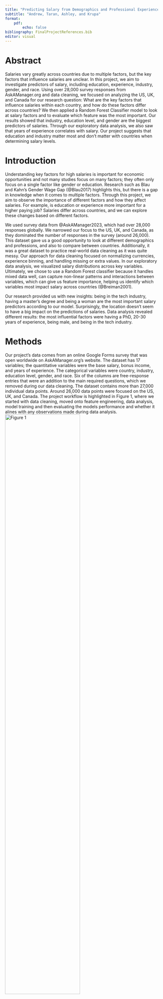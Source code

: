 ```yaml
---
title: "Predicting Salary from Demographics and Professional Experience"
subtitle: "Andrew, Taran, Ashley, and Krupa"
format: 
    pdf:
        echo: false
bibliography: FinalProjectReferences.bib
editor: visual
---
```


# Abstract

Salaries vary greatly across countries due to multiple factors, but the key factors that influence salaries are unclear. In this project, we aim to investigate predictors of salary, including education, experience, industry, gender, and race. Using over 28,000 survey responses from AskAManager.org and data cleaning, we focused on analyzing the US, UK, and Canada for our research question: What are the key factors that influence salaries within each country, and how do these factors differ across countries? We then applied a Random Forest Classifier model to look at salary factors and to evaluate which feature was the most important. Our results showed that industry, education level, and gender are the biggest predictors of salaries. Through our exploratory data analysis, we also saw that years of experience correlates with salary. Our project suggests that education and industry matter most and don't matter with countries when determining salary levels.

# Introduction

Understanding key factors for high salaries is important for economic opportunities and not many studies focus on many factors; they often only focus on a single factor like gender or education. Research such as Blau and Kahn's Gender Wage Gap (@Blau2017) highlights this, but there is a gap in knowledge when it comes to multiple factors. Through this project, we aim to observe the importance of different factors and how they affect salaries. For example, is education or experience more important for a higher paying job? Salaries differ across countries, and we can explore these changes based on different factors.

We used survey data from @AskAManager2023, which had over 28,000 responses globally. We narrowed our focus to the US, UK, and Canada, as they dominated the number of responses in the survey (around 26,000). This dataset gave us a good opportunity to look at different demographics and professions, and also to compare between countries. Additionally, it was a great dataset to practice real-world data cleaning as it was quite messy. Our approach for data cleaning focused on normalizing currencies, experience binning, and handling missing or extra values. In our exploratory data analysis, we visualized salary distributions across key variables. Ultimately, we chose to use a Random Forest classifier because it handles mixed data well, can capture non-linear patterns and interactions between variables, which can give us feature importance, helping us identify which variables most impact salary across countries (@Breiman2001).

Our research provided us with new insights: being in the tech industry, having a master's degree and being a woman are the most important salary predictors according to our model. Surprisingly, the location doesn't seem to have a big impact on the predictions of salaries. Data analysis revealed different results: the most influential factors were having a PhD, 20-30 years of experience, being male, and being in the tech industry.

# Methods

Our project's data comes from an online Google Forms survey that was open worldwide on AskAManager.org's website. The dataset has 17 variables; the quantitative variables were the base salary, bonus income, and years of experience. The categorical variables were country, industry, education level, gender, and race. Six of the columns are free-response entries that were an addition to the main required questions, which we removed during our data cleaning. The dataset contains more than 27,000 individual data points. Around 26,000 data points were focused on the US, UK, and Canada. The project workflow is highlighted in Figure 1, where we started with data cleaning, moved onto feature engineering, data analysis, model training and then evaluating the models performance and whether it alines with any observations made during data analysis. ![Figure 1](/finalProjectFiles/projectFlow.png){width=70% fig-align="center"} 
\begin{center}
[Figure 1, Project Workflow Diagram]
\end{center}

# Data Cleaning

Surveys are a great method of data collection however they often suffer from issues due to free response answers and incomplete answers. These unconstrained answers and null values complicate our ability to use this data to make predictions or identify patterns in the data and thus a level of data cleaning is required before performing any further analysis on this data.

Our first steps were to ensure consistency throughout the data where we performed several preprocessing steps aimed at ensuring standardization of values to prepare for data analysis. This started with consolidating compensation data into a single value where we combined bonuses and base pay all into one new column named total compensation as can be seen below in Figure 2. We first check for null values as well as ensuring type safety to ensure the safe addition of the two columns. We then performe the addition and check if it was performed by printing the first few values of the dataset. Additionally, as compensation was reported in each respondents corresponding national currency, we created a new column which was the respondents total compensation normalized into USD using current exchange rates.

```python
import pandas as pd

# read csv file
df = pd.read_csv('salarySurveyRenamed.csv')
print("=" * 50)
# check for nulls and fill if needed
print("NaNs in salary: ", df["annualSalary"].isna().sum())
print("NaNs in Additional Income: ",df["addIncome"].isna().sum())

# fill the NaNs in additional income with 0 so I can correctly calculate total compensation
df["addIncome"] = df["addIncome"].fillna(0)
print(df["addIncome"].head(5))

# check types
df.dtypes[["annualSalary", "addIncome"]]

# convert annualSalary to type float and remove commas
df["annualSalary"] = pd.to_numeric(df["annualSalary"].astype(str).str.replace(",", ""), errors="coerce")
print(df["annualSalary"].head(5))

# now calculate for total income
df["totalCompensation"] = df["annualSalary"] + df["addIncome"]
print(df["totalCompensation"].head(5))


# we have to standardize all values to USD
# combine currency and otherCurrency
df["currency"] = df["currency"].fillna(df["otherCurrency"])

# drop otherCurrency
df = df.drop(columns=["otherCurrency"])

# find unique currencies to create dictionary for conversion
df["currency"] = df["currency"].str.strip().str.upper()
unique_currencies = df["currency"].dropna().unique()
print("=" * 50)
```

\begin{center}
[Figure 2, Total Compensation Creation from Salary and Bonus]
\end{center}

Next, we decided to remove extraneous columns and data automatically provided by google surveys that didn't match the context of our analysis or provided hard to classify data. This culminated in the removal of the timestamp column, job context and job title columns. The timestamp column just provided the time the form was submitted which provided little to no discernable data in regards to the person submitting. The job context and the job title columns did provide useful information, however, the responses in these columns were often incredibly verbose and provided far too much detail in regards to the respondents job description to the point it was far easier to group professions based on the industry column rather than attempting to bucket job titles or job context responses into a feasible number of classifications.

Because our dataset contained so many values, I decided it was best to just drop data points that were missing data in crucial categories such as gender, race, education level and industry. These categories were important for our analysis on demographic and occupational breakdowns. We considered using data augmentation techniques as an alternative to just dropping values however these attributes followed no structured pattern that would have allowed for common augmentation techniques. Given the size of the dataset, removing this sample of data still left with a large and robust sample that would still represent the population, allowing us to preserve data integrity.

In addition to incomplete entries, we also standardized key demographic columns like gender and race. Since the survey allowed for free-form text based responses, many respondents answered "man", "male", "woman" or "female" among many other responses. We decided to group these into 4 different categories just based on attempting to keep each category as balanced as possible, these categories were Man, Woman, Non-Binary and Other. Similarly, for race, we decided to group responses into broader racial groups such as Hispanic, White, Asian, Black or African American, or Other. This allowed us to retain a level of demographic specificity while ensuring that the category had a consistent set of values.

After ensuring that we dropped incomplete entries and ensuring that our key categories had consistent data, the next step was to address sections with poorly written or dirty data. Since the majority of respondents in our dataset came from the United States, United Kingdom and Canada, we decided to focus our research on these three countries for a more accurate and meaningful comparison. To support this comparison, we had to standardize country names as respondents often entered country names in inconsistent formats such as US, USA or America to indicate the United States. It was important to normalize the country data to consistent values to ensure accurate grouping and filtering later on in analysis. We created a mapping of common variations as well as common misspellings of the United States into "USA", United Kingdom into "UK" and Canada into "CANADA".

To complete the data cleaning process, we cleaned up the formatting of experience levels entries in the data. These entries had inconsistent formatting such as "2 - 4 years", "2-4years", and "1 year or less". We standardized the way experience levels into a numerical form where it was represented as two numbers separated by a hyphen such as "2-4" to represent "2-4 years" of experience. This binning of experience values made it far easier for grouping functions later on in analysis as well as having it in numerical format allowed for further feature engineering stages that may leverage these values. With this final transformation done to the data, we performed a verification of the data, checking null values, confirming data types and doing a final check that our transformations occurred, ensuring that the data was ready for statistical analysis and modeling.

# Data Analysis

Exploratory data analysis was used to visualize the distribution and impact of features. This included plots for the overall country data distribution, salary distributions within each country, and factors that influenced salary distributions within and across countries. A standard color encoding was used for the visualizations performed for each country: Green, Purple, and Orange for USA, CANADA, and UK respectively. Tools such as matplotlib, seaborn, and pandas were used for our visualizations.

**Country-Level Distributions:**\
Plotted the amount of data available for each country to understand bias, imbalance in data, and to inform our model training process later on. With a majority of data available only in the U.S., Canada, and UK, we proceeded with our analyses on these three countries. Boxplots of annual income were plotted to understand salary distributions in each country.

**Within-Country Comparisons:**\
We used boxplots to evaluate how salary is influenced by: Education Level, Years of Experience, Industry, Gender, and Race. For U.S. respondents, we further explored state-level salary differences, identifying the top and bottom five states by median salary. The top five and bottom five states based on median salaries were analyzed to examine the differences within the United States.

```python
#| echo: false
#imports
import matplotlib.pyplot as plt
import matplotlib.patches as patches
import seaborn as sns
import pandas as pd
import numpy as np

#calculating z scores
df = pd.read_csv("cleandata.csv")

#creating z-score column for salaries using groupby functions 
df['z_salary_country'] = df.groupby('workCountry')['annualSalary'].transform(lambda x: (x - x.mean()) / x.std())
sns.set(style="whitegrid")

#creating mappings for each feature to create a compact graph
edu_map = {
    "Master's degree": "Grad",
    "Professional degree (MD, JD, etc.)": "Grad",
    "Bachelor's degree": "Undergrad",
    "BA/BS": "Undergraduate",
    "College degree": "Undergrad",
    "Some college": "Some Col.",
    "High School": "HS",
    "PhD": "PhD"
}

exp_map = {
    '0-1': 0.5, '2-4': 3, '5-7': 6, '8-10': 9,
    '11-20': 15.5, '21-30': 25.5, '30+': 35
}

gender_map = {
    "Woman": "Woman", "Man": "Man", "Non-binary": "Nonbinary",
    "Other or prefer not to answer": "Other",
    "Prefer not to answer": "Other"
}

race_keywords = {
    "white": "White",
    "asian or asian american": "Asian",
    "another option not listed here or prefer not to answer": "Other",
    "hispanic": "Latino",
    "latino": "Latino",
    "spanish origin": "Latino",
    "black or african american": "Black"
}
industry_map = {
    "Computing or Tech": "Tech",
    "Nonprofits": "Nonprofit",
    "Education (Higher Education)": "Higher-Ed",
    "Health care": "Health",
    "Government and Public Administration": "Govt"
}

#helper function to apply mappings for race, since this mappping is more complicated 
def map_race_label(race):
    if pd.isnull(race):
        return "Other/NA"
    race = race.lower()
    for keyword, label in race_keywords.items():
        if keyword in race:
            return label
    return "Other/NA"

#apply mapping
df['eduLevelShort'] = df['eduLevel'].map(edu_map).fillna(df['eduLevel'])
df['overallExpYears'] = df['overallProExp'].map(exp_map)
df['industryShort'] = df['industry'].map(industry_map).fillna(df['industry'])
df['genderShort'] = df['gender'].map(gender_map).fillna(df['gender'])
df['raceShort'] = df['race'].apply(map_race_label)
df['raceLabel'] = df['raceShort']  


#choose 99th percentile of salary to prevent outliers from skewing data 
salary_cap = df['annualSalary'].quantile(0.99)
df_clip = df[df['annualSalary'] < salary_cap].copy()

#select top 5 industries
top_industries = df_clip['industryShort'].value_counts().head(5).index

#select top 5 races
top_races = df_clip['raceShort'].value_counts().head(5).index

# orders for consistent graphing
edu_order = ["HS", "Some Col.", "Undergrad", "Grad", "PhD"]
gender_order = ["Woman", "Man", "Nonbinary", "Other"]
race_order = ["White", "Asian", "Latino", "Black", "Other"]
industry_order = ["Tech", "Nonprofit", "Higher-Ed", "Health", "Govt"]

fig, axes = plt.subplots(3, 5, figsize=(20, 18))  # 3 countries × (up to 5 plots each)
colors = plt.cm.Accent.colors
color_map = {'USA': colors[0], 'CANADA': colors[1], 'UK': colors[2]}
countries = ['USA', 'CANADA', 'UK']

TITLE_FONT = 16
LABEL_FONT = 15
TICK_FONT = 15

plots = [
    ("eduLevelShort", "By Education", edu_order),
    ("exp_bin", "By Experience", None),
    ("industryShort", "By Industry (Top 5)", industry_order),
    ("genderShort", "By Gender", gender_order),
    ("raceLabel", "By Race (Top 5)", race_order)
]

for row, country in enumerate(countries):
    df_country = df_clip[df_clip['workCountry'] == country].copy()
    df_country['exp_bin'] = pd.cut(df_country['overallExpYears'], bins=[0, 5, 10, 15, 20, 30, 50])
    df_industry = df_country[df_country['industryShort'].isin(top_industries)]
    df_race = df_country[df_country['raceShort'].isin(top_races)]

    data_sources = {
        "eduLevelShort": df_country,
        "exp_bin": df_country,
        "industryShort": df_industry,
        "genderShort": df_country,
        "raceLabel": df_race
    }

    for col in range(5):  # Only use first 5 plots per country (or modify if you want 5 each)
        x_var, title, order = plots[col]
        ax = axes[row, col]
        data = data_sources[x_var]

        sns.boxplot(data=data, x=x_var, y='annualSalary',
                    color=color_map[country], ax=ax, order=order)

        ax.set_title(f"{country} - {title}", fontsize=TITLE_FONT, fontweight='bold')
        ax.set_xlabel(x_var, fontsize=LABEL_FONT)
        ax.set_ylabel("Annual Salary", fontsize=LABEL_FONT)
        ax.tick_params(axis='x', labelsize=TICK_FONT, rotation=90)
        ax.tick_params(axis='y', labelsize=TICK_FONT)

# Layout fix
plt.tight_layout()

# Bounding box coordinates (after layout)
bbox = axes[0, 0].get_position()
xmin, ymin = bbox.x0, bbox.y0
xmax, ymax = bbox.x1, bbox.y1

for i in range(3):
    for j in range(5):
        box = axes[i, j].get_position()
        xmin = min(xmin, box.x0)
        ymin = min(ymin, box.y0)
        xmax = max(xmax, box.x1)
        ymax = max(ymax, box.y1)

# Draw the bounding box
rect = patches.Rectangle(
    (xmin, ymin), xmax - xmin, ymax - ymin,
    linewidth=3, edgecolor='black', facecolor='none',
    transform=fig.transFigure
)
fig.patches.append(rect)

plt.show()
```

\begin{center}
[Figure 3, Within Country Comparisons of how Salary is Influenced by 5 Features]
\end{center}

**Cross-country comparisons:**\
Boxplots were also used for comparison of how different features influence salary distributions across countries. To make salaries comparable across different economic systems, we used z-score salary distributions for each key factor above. Plots were grouped by education, experiences, gender, race, and industry to highlight how each factor affects salary relatively in each country.

```python
import matplotlib.pyplot as plt
import seaborn as sns
import matplotlib.patches as patches

fig, axes = plt.subplots(2, 3, figsize=(20, 12))  # 2 rows x 3 columns

# Flatten axes array for easier indexing
axes = axes.flatten()

# set up color palette for consistent coloring
colors = plt.cm.Accent.colors
palette = {'USA': colors[0], 'CANADA': colors[1], 'UK': colors[2]}


# convert experience values into numeric and bin
df_clip['overallExpYears'] = df_clip['overallProExp'].map(exp_map)
df_clip['exp_bin'] = pd.cut(
    df_clip['overallExpYears'],
    bins=[0, 5, 10, 15, 20, 30, 50],
    labels=['0–5', '6–10', '11–15', '16–20', '21–30', '30+']
)


order = ['USA', 'CANADA', 'UK']  # used in hue_order

# --- 1. Education ---
sns.boxplot(data=df_clip, x='eduLevelShort', y='z_salary_country',
            hue='workCountry', hue_order=order, palette=palette,
            order=edu_order, ax=axes[0])
axes[0].axhline(0, linestyle='--', color='gray')
axes[0].set_title("Z-Score Salary by Education Level")
axes[0].tick_params(axis='x', rotation=45)

# --- 2. Experience ---
sns.boxplot(data=df_clip, x='exp_bin', y='z_salary_country',
            hue='workCountry', hue_order=order, palette=palette, ax=axes[1])
axes[1].axhline(0, linestyle='--', color='gray')
axes[1].set_title("Z-Score Salary by Experience")

# --- 3. Industry ---
df_ind = df_clip[df_clip['industryShort'].isin(top_industries)]
sns.boxplot(data=df_ind, x='industryShort', y='z_salary_country',
            hue='workCountry', hue_order=order, palette=palette,
            order=industry_order, ax=axes[2])
axes[2].axhline(0, linestyle='--', color='gray')
axes[2].set_title("Z-Score Salary by Industry (Top 5)")
axes[2].tick_params(axis='x', rotation=45)

# --- 4. Gender ---
sns.boxplot(data=df_clip, x='genderShort', y='z_salary_country',
            hue='workCountry', hue_order=order, palette=palette,
            order=gender_order, ax=axes[3])
axes[3].axhline(0, linestyle='--', color='gray')
axes[3].set_title("Z-Score Salary by Gender")

# --- 5. Race ---
df_race = df_clip[df_clip['raceShort'].isin(top_races)]
sns.boxplot(data=df_race, x='raceShort', y='z_salary_country',
            hue='workCountry', hue_order=order, palette=palette,
            order=race_order, ax=axes[4])
axes[4].axhline(0, linestyle='--', color='gray')
axes[4].set_title("Z-Score Salary by Race (Top 5)")
axes[4].tick_params(axis='x', rotation=45)

# --- 6. Empty panel ---
axes[5].axis('off')  # Hide the unused 6th subplot

# Adjust layout first
plt.tight_layout()

# Now get bounding box coordinates AFTER layout is finalized
bbox = axes[0].get_position()
xmin, ymin = bbox.x0, bbox.y0
xmax, ymax = bbox.x1, bbox.y1

for i in range(1, 5):  # Only first 5 axes
    bbox = axes[i].get_position()
    xmin = min(xmin, bbox.x0)
    ymin = min(ymin, bbox.y0)
    xmax = max(xmax, bbox.x1)
    ymax = max(ymax, bbox.y1)

# Draw the bounding rectangle with updated layout coordinates
rect = patches.Rectangle((xmin, ymin), xmax - xmin, ymax - ymin,
                         transform=fig.transFigure,
                         linewidth=2, edgecolor='black', facecolor='none')
fig.patches.append(rect)

# Show the plot
plt.show()
```

\begin{center}
[Figure 4, Cross Country Comparisons of Z-Score Salary Distributions]
\end{center}

# Model Description

We employed a Random Forest Classifier to make predictions on the estimated salary brackets and bucket the results. We chose this model because it accommodates heterogeneous features– continuous variables, like total compensation (salary and bonuses combined) and years of experience, working alongside one-hot encoded features, like country, industry, and race– without requiring strict distributional assumptions or extensive feature scaling. Its robustness to outliers, inclination to capture nonlinear interactions and built-in estimation for variable importance align with our project statement and help us produce accurate predictions for salaries and rank the relative influence of socioeconomic and demographic variables.

To quantify the relative influence of different demographic and professional features on compensation, we used a multi-class salary bracket classification. totalComp was bucketed, following the US federal tax bands by applying fixed monetary cutpoints. After categorization, we were left with approximately 25900 records spanning the three major countries. All predictors, except totalComp, were retained. Numerical features were unchanged but categorical features like country, industry, etc were converted to binary indicators using one-hot encoding, with the first level dropped to avoid collinearity. In Figure 5 below, we notice the bins created for the random forest classifier to predict peoples salarys into based on the features provided in the dataset. These bins were defined by tax brackets as to be more applicable to the real world.

```python
import pandas as pd
from sklearn.model_selection import train_test_split
from sklearn.ensemble import RandomForestRegressor
from sklearn.metrics import mean_squared_error, r2_score
from sklearn.ensemble import RandomForestClassifier
from sklearn.metrics import classification_report

df = pd.read_csv('cleandata.csv')

# Define bins and labels with ranges attached
bins = [0, 11000, 44725, 95375, 182100, 231250, float('inf')]
labels = [
    'Low (0–11k)',
    'Lower Middle (11k–44.7k)',
    'Middle (44.7k–95.3k)',
    'Upper Middle (95.3k–182.1k)',
    'High (182.1k–231.2k)',
    'Very High (231.2k+)'
]

# Apply the cut
df['SalaryCategory'] = pd.cut(df['compUSD'], bins=bins, labels=labels)
print("=" * 50)
# View counts per category
print(df['SalaryCategory'].value_counts())
print(df[['compUSD', 'SalaryCategory']].head())
print("=" * 50)
```

\begin{center}
[Figure 5, Salary Bins for RandomForest Classifier]
\end{center}

The data was partitioned into a 80/20 training-testing split. We fitted the RandomForestClassifier from the scikit-learn library with n_estimators=16 and random_state= 42(default depth and split criteria). The forest, despite having a relatively small size, was able to converge while keeping inference latency to a minimum. No additional hyperparameter tuning was applied because the grid search did not improve validation accuracy, but that is an avenue that could be explored in the future. Model assessment used accuracy and the macro‑averaged precision, recall and F‑score as supplied by the classification_report utility.

# Results

**Key Insights from EDA**\
From our EDA, several clear patterns emerged. The technology industry, 20–30 years of experience, and holding a PhD were consistently associated with higher median salaries across all three countries. However, the strength of these effects varied by country. The impact of working in tech and having a PhD was more pronounced in the US, while in the UK, years of experience (particularly 21–30 years) had a stronger influence on salary. Significant gender disparities were also observed. In all three countries, women and nonbinary individuals had lower median salaries compared to men, with the gap being most prominent in the US (as shown in Figure 3).

Race also showed a notable effect: identifying as Asian was associated with higher median earnings in both the US and UK, with a stronger impact in the US. Therefore, higher salaries were more likely among Asian individuals, especially in the US context. These insights informed our modeling approach by highlighting the most predictive features for salary and emphasizing where country-specific adjustments might be necessary.

**Random Forest Results**\
The forest achieved an overall accuracy of 0.88 on the test set and a weighted F-score of 0.86. Performance was heterogeneous across all salary bands: majority data was collected from the middle class, which led to the model classifying that part of the data almost perfectly, but the minority low class was rarely recovered, leading to negligible precision and recall. Despite this problem, the model's macro average F-score is acceptable for descriptive purposes proving that our chosen feature set contains more than enough signal to categorize the broad compensation distribution. We can see a more in-depth classification report below in Figure 6 as produced by sklearn metrics.

```python
import pandas as pd
from sklearn.model_selection import train_test_split
from sklearn.ensemble import RandomForestRegressor
from sklearn.metrics import mean_squared_error, r2_score
from sklearn.ensemble import RandomForestClassifier
from sklearn.metrics import classification_report
import matplotlib.pyplot as plt
from sklearn.tree import plot_tree

df = pd.read_csv('cleandata.csv')

# Define bins and labels with ranges attached
bins = [0, 11000, 44725, 95375, 182100, 231250, float('inf')]
labels = [
    'Low (0–11k)',
    'Lower Middle (11k–44.7k)',
    'Middle (44.7k–95.3k)',
    'Upper Middle (95.3k–182.1k)',
    'High (182.1k–231.2k)',
    'Very High (231.2k+)'
]

# Apply the cut
df['SalaryCategory'] = pd.cut(df['compUSD'], bins=bins, labels=labels)


# Drop rows where salary category couldn't be assigned (NaN)
df = df.dropna(subset=['SalaryCategory'])


# drop all columns associated with salary and compensation
df.drop(columns=['annualSalary', 'addIncome'], inplace=True)

# Features and target
X = df.drop(columns=['compUSD', 'SalaryCategory'])
y = df['SalaryCategory']

# Convert categorical features to numeric
X = pd.get_dummies(X, drop_first=True)

# Split into training and test sets
X_train, X_test, y_train, y_test = train_test_split(X, y, test_size=0.2, random_state=42, stratify=df['workCountry'])


clf = RandomForestClassifier(
    n_estimators=120,
    random_state=42,
    max_depth=100,
)
clf.fit(X_train, y_train)

# Predict and evaluate
y_pred = clf.predict(X_test)
print("=" * 50)
print(classification_report(y_test, y_pred))
print("[Figure 6, Random Forest Prediction Results]")
print("=" * 50)

# Get feature importances
importances = clf.feature_importances_

# Get feature names
feature_names = X_train.columns

# Create a DataFrame for better visualization
feature_importances = pd.DataFrame({'feature': feature_names, 'importance': importances})

# Sort the DataFrame by importance
feature_importances = feature_importances.sort_values(by='importance', ascending=False)

top_n = 15  # Change to however many top features you want to display
top_features = feature_importances.iloc[1:top_n]

plt.figure(figsize=(10, 6))
plt.barh(top_features['feature'][::-1], top_features['importance'][::-1])  # Reverse for highest on top
plt.xlabel('Importance')
plt.title(f'Top {top_n} Feature Importances')
plt.tight_layout()
plt.show()
```

\begin{center}
[Figure 7, Most Important Features on Classification as indicated by Tree]
\end{center}

The presentation finding that industry membership (particularly in the technology sector), postgraduate education, and self-identified gender exert the largest marginal effects on the predicted bracket, while the country indicator contributes relatively little once all salaries are expressed in U.S. dollars, was replicated by qualitative inspection of impurity-based feature importances. These patterns are mostly consistent with the patterns observed in the exploratory data analysis section.

In summary, the random forest classifier model was able to capture the dominant trends in the cleaned dataset and its feature importance scores clearly demonstrates the important variables, preserving interpretability and giving us reliable predictions.

# Discussion

Our model results and data analysis reinforce the idea that industry and education level are the most important influences on higher salaries. Gender differences in salary also were significant, which exhibits the everlasting gender wage gap. Interestingly, the impact of location was minimal in our model once industry and education were accounted for. This suggests that global shifts in remote work and skill-based pay are changing salary structures!

However, there are certain limitations to our research. Because the data survey was self-reported, there may be bias in salary information or demographic accuracy. Additionally, the overwhelming number of responses from the US limits how much we can generalize our findings to other parts of the world. Nevertheless, the consistency of our evaluation across the three countries we analyzed shows that it may be okay to generalize these results because they are similar across the US, UK, and Canada.

Nevertheless, the consistency of model rankings across the three countries we analysed suggests our central message is robust. Industry and education dominate, gender differentials persist, and geography matters lesser and lesser once pay is converted to a common currency. Future work could (i) supplement self‑reports with verified compensation databases, (ii) oversample regions outside North America and the UK, (iii) incorporate cost‑of‑living or purchasing‑power adjustments, and (iv) apply explainable‑AI tools such as SHAP values to probe whether feature effects vary within remote‑only subsamples. Such extensions would sharpen our understanding of how the evolving mix of remote work, skills‑based hiring, and demographic factors is reshaping the global salary landscape.

# Conclusion

Our project highlights that industry, education, and gender are the major factors influencing salary. Contrary to our expectations and our initial breakdown of our work, the country of employment had a small effect. Increasing experience does boost salary, but its effect is not as large after the threshold of 20 years is hit. For the future, we can expand our analysis to more countries and industries to improve global representation; additionally, we can also adjust for cost-of-living and job markets for our analysis and model.

# Roles

Andrew was responsible for data cleaning and performed all of the data cleaning tasks. Krupa performed some feature engineering and split up the exploratory data analysis with Ashley and looked into the salary distributions in detail. Taran and Andrew worked on the model together. All members of the team worked together for the final presentation and final report.

# References